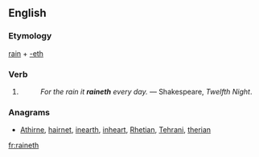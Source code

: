 ==English==

===Etymology===
[[rain]] + [[-eth]]

===Verb===
{{head|en|verb form}}

# {{en-archaic third-person singular of|rain}}
#: ''For the rain it '''raineth''' every day.'' &mdash; Shakespeare, ''Twelfth Night''.

===Anagrams===
* [[Athirne#English|Athirne]], [[hairnet#English|hairnet]], [[inearth#English|inearth]], [[inheart#English|inheart]], [[Rhetian#English|Rhetian]], [[Tehrani#English|Tehrani]], [[therian#English|therian]]

[[fr:raineth]]